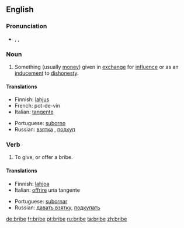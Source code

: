 ==English==

===Pronunciation===
*{{AHD|brīb}}, {{IPA|/braɪb/}}, {{SAMPA|/braIb/}}

===Noun===
{{en-noun}}

# Something (usually [[money]]) given in [[exchange]] for [[influence]] or as an [[inducement]] to [[dishonesty]].

====Translations====
{{top}}
*Finnish: [[lahjus]]
*French: pot-de-vin
*Italian: [[tangente]] {{f}}
{{mid}}
*Portuguese: [[suborno]]
*Russian: [[взятка]] {{f}}, [[подкуп]] {{m}}
{{bottom}}

===Verb===
{{en-verb|brib|ing}}

# To give, or offer a bribe.

====Translations====
{{top}}
*Finnish: [[lahjoa]]
*Italian: [[offrire]] una tangente
{{mid}}
*Portuguese: [[subornar]]
*Russian: [[давать взятку]], [[подкупать]]
{{bottom}}

[[de:bribe]]
[[fr:bribe]]
[[pt:bribe]]
[[ru:bribe]]
[[ta:bribe]]
[[zh:bribe]]